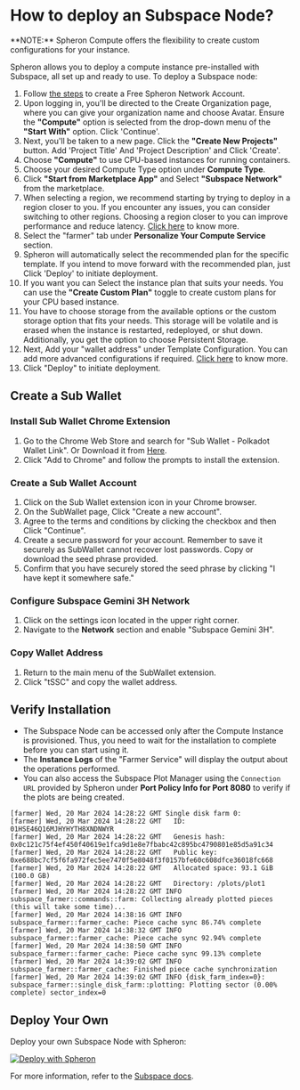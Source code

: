 
# How to deploy an Subspace Node?

<VideoPlayer embedId="aQMGp1Af1ZQ" />

<Callout type="info">
  **NOTE:** Spheron Compute offers the flexibility to create custom
  configurations for your instance.
</Callout>

Spheron allows you to deploy a compute instance pre-installed with Subspace, all set up and ready to use.
To deploy a Subspace node:

1. Follow [the steps](https://blog.spheron.network/deploy-a-subspace-node-in-minutes-using-spheron-compute#heading-step-1-create-a-free-spheron-network-account) to create a Free Spheron Network Account.  
2. Upon logging in, you'll be directed to the Create Organization page, where you can give your organization name and choose Avatar. Ensure the **"Compute"** option is selected from the drop-down menu of the **"Start With"** option. Click 'Continue'. 
3. Next, you'll be taken to a new page. Click the **"Create New Projects"** button. Add 'Project Title' And 'Project Description' and Click 'Create'.
4. Choose **"Compute"** to use CPU-based instances for running containers.
5. Choose your desired Compute Type option under **Compute Type**.
6. Click **"Start from Marketplace App"** and Select **"Subspace Network"** from the marketplace.
7. When selecting a region, we recommend starting by trying to deploy in a region closer to you. If you encounter any issues, you can consider switching to other regions. Choosing a region closer to you can improve performance and reduce latency. [Click here](/compute/cluster/compute/#region) to know more.
8. Select the "farmer" tab under **Personalize Your Compute Service** section.
9. Spheron will automatically select the recommended plan for the specific template. If you intend to move forward with the recommended plan, just Click 'Deploy' to initiate deployment.
10. If you want you can Select the instance plan that suits your needs. You can use the **"Create Custom Plan"** toggle to create custom plans for your CPU based instance.
11. You have to choose storage from the available options or the custom storage option that fits your needs. This storage will be volatile and is erased when the instance is restarted, redeployed, or shut down. Additionally, you get the option to choose Persistent Storage.
12. Next, Add your "wallet address" under Template Configuration. You can add more advanced configurations if required. [Click here](/compute/cluster/compute/#advance-configuration-1) to know more.
13. Click "Deploy" to initiate deployment.

## Create a Sub Wallet

### Install Sub Wallet Chrome Extension

1. Go to the Chrome Web Store and search for "Sub Wallet - Polkadot Wallet Link". Or Download it from [Here](https://chromewebstore.google.com/detail/subwallet-polkadot-wallet/onhogfjeacnfoofkfgppdlbmlmnplgbn).
2. Click "Add to Chrome" and follow the prompts to install the extension.

### Create a Sub Wallet Account

1. Click on the Sub Wallet extension icon in your Chrome browser.
2. On the SubWallet page, Click "Create a new account".
3. Agree to the terms and conditions by clicking the checkbox and then Click "Continue".
4. Create a secure password for your account. Remember to save it securely as SubWallet cannot recover lost passwords. Copy or download the seed phrase provided.
5. Confirm that you have securely stored the seed phrase by clicking "I have kept it somewhere safe."

### Configure Subspace Gemini 3H Network

1. Click on the settings icon located in the upper right corner.
2. Navigate to the **Network** section and enable "Subspace Gemini 3H".

### Copy Wallet Address

1. Return to the main menu of the SubWallet extension.
2. Click "tSSC" and copy the wallet address.

## Verify Installation

- The Subspace Node can be accessed only after the Compute Instance is provisioned.
  Thus, you need to wait for the installation to complete before you can start using it.
- The **Instance Logs** of the "Farmer Service" will display the output about the operations performed.
- You can also access the Subspace Plot Manager using the `Connection URL` provided by Spheron under **Port Policy Info for Port 8080** to verify if the plots are being created.

```
[farmer] Wed, 20 Mar 2024 14:28:22 GMT Single disk farm 0:
[farmer] Wed, 20 Mar 2024 14:28:22 GMT   ID: 01HSE46Q16MJHYHYTH8XNDNWYR
[farmer] Wed, 20 Mar 2024 14:28:22 GMT   Genesis hash: 0x0c121c75f4ef450f40619e1fca9d1e8e7fbabc42c895bc4790801e85d5a91c34
[farmer] Wed, 20 Mar 2024 14:28:22 GMT   Public key: 0xe688bc7cf5f6fa972fec5ee7470f5e8048f3f0157bfe60c608dfce36018fc668
[farmer] Wed, 20 Mar 2024 14:28:22 GMT   Allocated space: 93.1 GiB (100.0 GB)
[farmer] Wed, 20 Mar 2024 14:28:22 GMT   Directory: /plots/plot1
[farmer] Wed, 20 Mar 2024 14:28:22 GMT INFO subspace_farmer::commands::farm: Collecting already plotted pieces (this will take some time)...
[farmer] Wed, 20 Mar 2024 14:38:16 GMT INFO subspace_farmer::farmer_cache: Piece cache sync 86.74% complete
[farmer] Wed, 20 Mar 2024 14:38:32 GMT INFO subspace_farmer::farmer_cache: Piece cache sync 92.94% complete
[farmer] Wed, 20 Mar 2024 14:38:50 GMT INFO subspace_farmer::farmer_cache: Piece cache sync 99.13% complete
[farmer] Wed, 20 Mar 2024 14:39:02 GMT INFO subspace_farmer::farmer_cache: Finished piece cache synchronization
[farmer] Wed, 20 Mar 2024 14:39:02 GMT INFO {disk_farm_index=0}: subspace_farmer::single_disk_farm::plotting: Plotting sector (0.00% complete) sector_index=0
```

## Deploy Your Own

Deploy your own Subspace Node with Spheron:

[![Deploy with Spheron](https://bafybeihxqi3jlv6cy2ogh6jjljinntisolbspxcrbgykyv6e5xyzujl3aa.ipfs.sphn.link/spheron-deploy.svg)](https://app.spheron.network/#/compute/marketplace?template=Subspace%20Network&templateId=65e7017265cfd941fd91495e)

For more information, refer to the [Subspace docs](https://docs.subspace.network/docs/farming-&-staking/).

<Navigation name="Deploy Subspace Node" />
